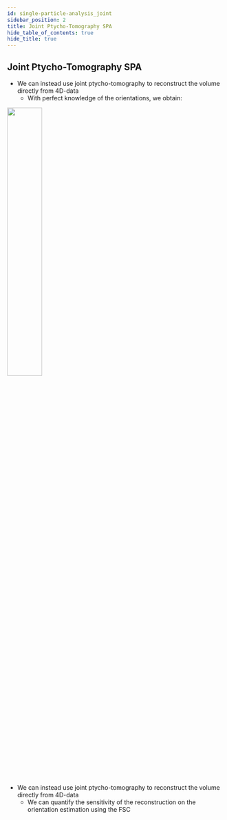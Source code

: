 ```yaml
---
id: single-particle-analysis_joint
sidebar_position: 2
title: Joint Ptycho-Tomography SPA
hide_table_of_contents: true
hide_title: true
---
```




## Joint Ptycho-Tomography SPA

<Tabs>

<TabItem value="ideal-recon" label="Perfect Orientation Reconstruction" default>

- We can instead use joint ptycho-tomography to reconstruct the volume directly from 4D-data
  - With perfect knowledge of the orientations, we obtain:

<img src={T20SAnimation} width="40%" height="auto"/>

</TabItem>

<TabItem value="uncertainty-quantification" label="Estimated Orientation Error">

- We can instead use joint ptycho-tomography to reconstruct the volume directly from 4D-data
  - We can quantify the sensitivity of the reconstruction on the orientation estimation using the FSC

<T20SUncertainty width="75%" height="100%"/>

</TabItem>
 
</Tabs>

